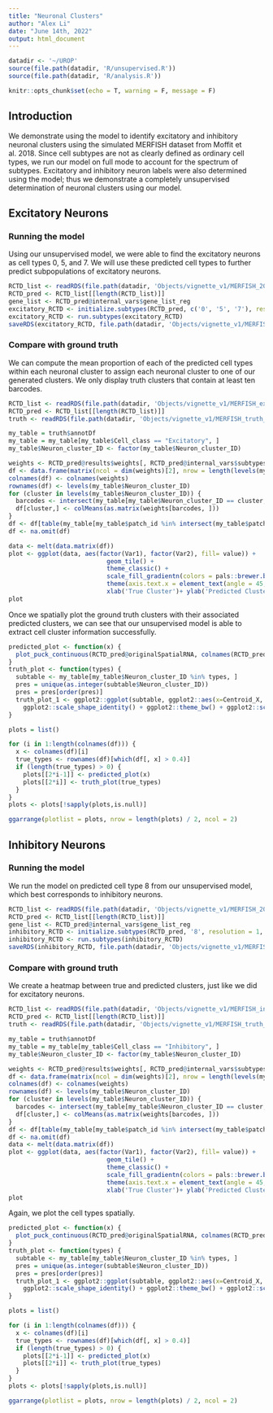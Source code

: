 ```yaml
---
title: "Neuronal Clusters"
author: "Alex Li"
date: "June 14th, 2022"
output: html_document
---
```


```r
datadir <- '~/UROP'
source(file.path(datadir, 'R/unsupervised.R'))
source(file.path(datadir, 'R/analysis.R'))
```


```r
knitr::opts_chunk$set(echo = T, warning = F, message = F)
```

## Introduction

We demonstrate using the model to identify excitatory and inhibitory neuronal clusters using the simulated MERFISH dataset from Moffit et al. 2018. Since cell subtypes are not as clearly defined as ordinary cell types, we run our model on full mode to account for the spectrum of subtypes. Excitatory and inhibitory neuron labels were also determined using the model; thus we demonstrate a completely unsupervised determination of neuronal clusters using our model.

## Excitatory Neurons

### Running the model

Using our unsupervised model, we were able to find the excitatory neurons as cell types 0, 5, and 7. We will use these predicted cell types to further predict subpopulations of excitatory neurons.

```r
RCTD_list <- readRDS(file.path(datadir, 'Objects/vignette_v1/MERFISH_20um2_final.rds'))
RCTD_pred <- RCTD_list[[length(RCTD_list)]]
gene_list <- RCTD_pred@internal_vars$gene_list_reg
excitatory_RCTD <- initialize.subtypes(RCTD_pred, c('0', '5', '7'), resolution = 1.5, gene_list = gene_list)
excitatory_RCTD <- run.subtypes(excitatory_RCTD)
saveRDS(excitatory_RCTD, file.path(datadir, 'Objects/vignette_v1/MERFISH_excitatory.rds'))
```

### Compare with ground truth

We can compute the mean proportion of each of the predicted cell types within each neuronal cluster to assign each neuronal cluster to one of our generated clusters. We only display truth clusters that contain at least ten barcodes.

```r
RCTD_list <- readRDS(file.path(datadir, 'Objects/vignette_v1/MERFISH_excitatory.rds'))
RCTD_pred <- RCTD_list[[length(RCTD_list)]]
truth <- readRDS(file.path(datadir, 'Objects/vignette_v1/MERFISH_truth_20um2.rds'))

my_table = truth$annotDf
my_table = my_table[my_table$Cell_class == "Excitatory", ]
my_table$Neuron_cluster_ID <- factor(my_table$Neuron_cluster_ID)

weights <- RCTD_pred@results$weights[, RCTD_pred@internal_vars$subtypes]
df <- data.frame(matrix(ncol = dim(weights)[2], nrow = length(levels(my_table$Neuron_cluster_ID))))
colnames(df) <- colnames(weights)
rownames(df) <- levels(my_table$Neuron_cluster_ID)
for (cluster in levels(my_table$Neuron_cluster_ID)) {
  barcodes <- intersect(my_table[my_table$Neuron_cluster_ID == cluster, ]$patch_id, rownames(weights))
  df[cluster,] <- colMeans(as.matrix(weights[barcodes, ]))
}
df <- df[table(my_table[my_table$patch_id %in% intersect(my_table$patch_id, rownames(weights)), ]$Neuron_cluster_ID) > 10, ]
df <- na.omit(df)

data <- melt(data.matrix(df))
plot <- ggplot(data, aes(factor(Var1), factor(Var2), fill= value)) +
						   geom_tile() +
						   theme_classic() +
						   scale_fill_gradientn(colors = pals::brewer.blues(20)[1:20], limits=c(0,1), name='Mean Proportion') +
						   theme(axis.text.x = element_text(angle = 45, hjust = 1)) +
						   xlab('True Cluster')+ ylab('Predicted Cluster')
plot
```

Once we spatially plot the ground truth clusters with their associated predicted clusters, we can see that our unsupervised model is able to extract cell cluster information successfully.

```r
predicted_plot <- function(x) {
  plot_puck_continuous(RCTD_pred@originalSpatialRNA, colnames(RCTD_pred@originalSpatialRNA@counts), RCTD_pred@results$weights[, x], size = 0.5, my_pal = pals::brewer.blues(20)[2:20], title = sprintf('Cluster %s', x))
} 
truth_plot <- function(types) {
  subtable <- my_table[my_table$Neuron_cluster_ID %in% types, ]
  pres = unique(as.integer(subtable$Neuron_cluster_ID))
  pres = pres[order(pres)]
  truth_plot_1 <- ggplot2::ggplot(subtable, ggplot2::aes(x=Centroid_X, y=Centroid_Y)) + ggplot2::geom_point(ggplot2::aes(size = .15, shape=19,color=Neuron_cluster_ID)) +
    ggplot2::scale_shape_identity() + ggplot2::theme_bw() + ggplot2::scale_size_identity() +  xlim(1200, 3000) + ylim(-4000, -2200)
}

plots = list()

for (i in 1:length(colnames(df))) {
  x <- colnames(df)[i]
  true_types <- rownames(df)[which(df[, x] > 0.4)]
  if (length(true_types) > 0) {
    plots[[2*i-1]] <- predicted_plot(x)
    plots[[2*i]] <- truth_plot(true_types)
  }
}
plots <- plots[!sapply(plots,is.null)]

ggarrange(plotlist = plots, nrow = length(plots) / 2, ncol = 2)
```


## Inhibitory Neurons

### Running the model

We run the model on predicted cell type 8 from our unsupervised model, which best corresponds to inhibitory neurons.

```r
RCTD_list <- readRDS(file.path(datadir, 'Objects/vignette_v1/MERFISH_20um2_final.rds'))
RCTD_pred <- RCTD_list[[length(RCTD_list)]]
gene_list <- RCTD_pred@internal_vars$gene_list_reg
inhibitory_RCTD <- initialize.subtypes(RCTD_pred, '8', resolution = 1, gene_list = gene_list)
inhibitory_RCTD <- run.subtypes(inhibitory_RCTD)
saveRDS(inhibitory_RCTD, file.path(datadir, 'Objects/vignette_v1/MERFISH_inhibitory.rds'))
```

### Compare with ground truth

We create a heatmap between true and predicted clusters, just like we did for excitatory neurons.

```r
RCTD_list <- readRDS(file.path(datadir, 'Objects/vignette_v1/MERFISH_inhibitory.rds'))
RCTD_pred <- RCTD_list[[length(RCTD_list)]]
truth <- readRDS(file.path(datadir, 'Objects/vignette_v1/MERFISH_truth_20um2.rds'))

my_table = truth$annotDf
my_table = my_table[my_table$Cell_class == "Inhibitory", ]
my_table$Neuron_cluster_ID <- factor(my_table$Neuron_cluster_ID)

weights <- RCTD_pred@results$weights[, RCTD_pred@internal_vars$subtypes]
df <- data.frame(matrix(ncol = dim(weights)[2], nrow = length(levels(my_table$Neuron_cluster_ID))))
colnames(df) <- colnames(weights)
rownames(df) <- levels(my_table$Neuron_cluster_ID)
for (cluster in levels(my_table$Neuron_cluster_ID)) {
  barcodes <- intersect(my_table[my_table$Neuron_cluster_ID == cluster, ]$patch_id, rownames(weights))
  df[cluster,] <- colMeans(as.matrix(weights[barcodes, ]))
}
df <- df[table(my_table[my_table$patch_id %in% intersect(my_table$patch_id, rownames(weights)), ]$Neuron_cluster_ID) > 10, ]
df <- na.omit(df)
data <- melt(data.matrix(df))
plot <- ggplot(data, aes(factor(Var1), factor(Var2), fill= value)) +
						   geom_tile() +
						   theme_classic() +
						   scale_fill_gradientn(colors = pals::brewer.blues(20)[2:20], limits=c(0,1), name='Mean Proportion') +
						   theme(axis.text.x = element_text(angle = 45, hjust = 1)) +
						   xlab('True Cluster')+ ylab('Predicted Cluster')
plot
```

Again, we plot the cell types spatially.

```r
predicted_plot <- function(x) {
  plot_puck_continuous(RCTD_pred@originalSpatialRNA, colnames(RCTD_pred@originalSpatialRNA@counts), RCTD_pred@results$weights[, x], size = 0.5, my_pal = pals::brewer.blues(20)[2:20], title = sprintf('Cluster %s', x))
} 
truth_plot <- function(types) {
  subtable <- my_table[my_table$Neuron_cluster_ID %in% types, ]
  pres = unique(as.integer(subtable$Neuron_cluster_ID))
  pres = pres[order(pres)]
  truth_plot_1 <- ggplot2::ggplot(subtable, ggplot2::aes(x=Centroid_X, y=Centroid_Y)) + ggplot2::geom_point(ggplot2::aes(size = .15, shape=19,color=Neuron_cluster_ID)) +
    ggplot2::scale_shape_identity() + ggplot2::theme_bw() + ggplot2::scale_size_identity() +  xlim(1200, 3000) + ylim(-4000, -2200)
}

plots = list()

for (i in 1:length(colnames(df))) {
  x <- colnames(df)[i]
  true_types <- rownames(df)[which(df[, x] > 0.4)]
  if (length(true_types) > 0) {
    plots[[2*i-1]] <- predicted_plot(x)
    plots[[2*i]] <- truth_plot(true_types)
  }
}
plots <- plots[!sapply(plots,is.null)]

ggarrange(plotlist = plots, nrow = length(plots) / 2, ncol = 2)
```
